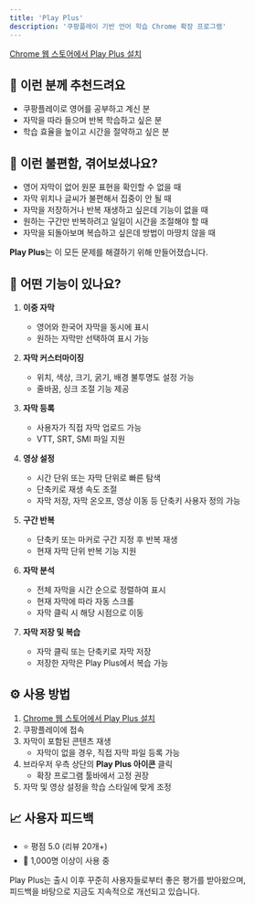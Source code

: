 ```yaml
---
title: 'Play Plus'
description: '쿠팡플레이 기반 언어 학습 Chrome 확장 프로그램'
---
```


[Chrome 웹 스토어에서 Play Plus 설치](https://chromewebstore.google.com/detail/dmpmihmopccgeieooepklikeacdhkbki)

## 🎯 이런 분께 추천드려요

- 쿠팡플레이로 영어를 공부하고 계신 분
- 자막을 따라 들으며 반복 학습하고 싶은 분
- 학습 효율을 높이고 시간을 절약하고 싶은 분

## 🤔 이런 불편함, 겪어보셨나요?

- 영어 자막이 없어 원문 표현을 확인할 수 없을 때
- 자막 위치나 글씨가 불편해서 집중이 안 될 때
- 자막을 저장하거나 반복 재생하고 싶은데 기능이 없을 때
- 원하는 구간만 반복하려고 일일이 시간을 조절해야 할 때
- 자막을 되돌아보며 복습하고 싶은데 방법이 마땅치 않을 때

**Play Plus**는 이 모든 문제를 해결하기 위해 만들어졌습니다.

## 🔧 어떤 기능이 있나요?

1. **이중 자막**

   - 영어와 한국어 자막을 동시에 표시
   - 원하는 자막만 선택하여 표시 가능

2. **자막 커스터마이징**

   - 위치, 색상, 크기, 굵기, 배경 불투명도 설정 가능
   - 줄바꿈, 싱크 조절 기능 제공

3. **자막 등록**

   - 사용자가 직접 자막 업로드 가능
   - VTT, SRT, SMI 파일 지원

4. **영상 설정**

   - 시간 단위 또는 자막 단위로 빠른 탐색
   - 단축키로 재생 속도 조절
   - 자막 저장, 자막 온오프, 영상 이동 등 단축키 사용자 정의 가능

5. **구간 반복**

   - 단축키 또는 마커로 구간 지정 후 반복 재생
   - 현재 자막 단위 반복 기능 지원

6. **자막 분석**

   - 전체 자막을 시간 순으로 정렬하여 표시
   - 현재 자막에 따라 자동 스크롤
   - 자막 클릭 시 해당 시점으로 이동

7. **자막 저장 및 복습**

   - 자막 클릭 또는 단축키로 자막 저장
   - 저장한 자막은 Play Plus에서 복습 가능

## ⚙️ 사용 방법

1. [Chrome 웹 스토어에서 Play Plus 설치](https://chromewebstore.google.com/detail/dmpmihmopccgeieooepklikeacdhkbki)
2. 쿠팡플레이에 접속
3. 자막이 포함된 콘텐츠 재생
   - 자막이 없을 경우, 직접 자막 파일 등록 가능
4. 브라우저 우측 상단의 **Play Plus 아이콘** 클릭
   - 확장 프로그램 툴바에서 고정 권장
5. 자막 및 영상 설정을 학습 스타일에 맞게 조정

## 📈 사용자 피드백

- ⭐ 평점 5.0 (리뷰 20개+)
- 👥 1,000명 이상이 사용 중

Play Plus는 출시 이후 꾸준히 사용자들로부터 좋은 평가를 받아왔으며,  
피드백을 바탕으로 지금도 지속적으로 개선되고 있습니다.
